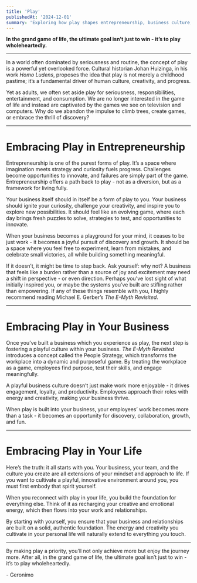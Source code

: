 ```yaml
---
title: 'Play'
publishedAt: '2024-12-01'
summary: 'Exploring how play shapes entrepreneurship, business culture, and personal life'
---
```


**In the grand game of life, the ultimate goal isn’t just to win - it’s to play wholeheartedly.**

---

In a world often dominated by seriousness and routine, the concept of play is a powerful yet overlooked force. Cultural historian Johan Huizinga, in his work *Homo Ludens*, proposes the idea that play is not merely a childhood pastime; it’s a fundamental driver of human culture, creativity, and progress. 

Yet as adults, we often set aside play for seriousness, responsibilities, entertainment, and consumption. We are no longer interested in the game of life and instead are captivated by the games we see on television and computers. Why do we abandon the impulse to climb trees, create games, or embrace the thrill of discovery?

---

# Embracing Play in Entrepreneurship

Entrepreneurship is one of the purest forms of play. It’s a space where imagination meets strategy and curiosity fuels progress. Challenges become opportunities to innovate, and failures are simply part of the game. Entrepreneurship offers a path back to play - not as a diversion, but as a framework for living fully. 

Your business itself should in itself be a form of play to you. Your business should ignite your curiosity, challenge your creativity, and inspire you to explore new possibilities. It should feel like an evolving game, where each day brings fresh puzzles to solve, strategies to test, and opportunities to innovate.

When your business becomes a playground for your mind, it ceases to be just work - it becomes a joyful pursuit of discovery and growth. It should be a space where you feel free to experiment, learn from mistakes, and celebrate small victories, all while building something meaningful.

If it doesn’t, it might be time to step back. Ask yourself: why not? A business that feels like a burden rather than a source of joy and excitement may need a shift in perspective - or even direction. Perhaps you’ve lost sight of what initially inspired you, or maybe the systems you’ve built are stifling rather than empowering. If any of these things resemble with you, I highly recommend reading Michael E. Gerber’s *The E-Myth Revisited*.

---

# Embracing Play in Your Business

Once you’ve built a business which you experience as play, the next step is fostering a playful culture within your business. *The E-Myth Revisited* introduces a concept called the People Strategy, which transforms the workplace into a dynamic and purposeful game. By treating the workplace as a game, employees find purpose, test their skills, and engage meaningfully.

A playful business culture doesn’t just make work more enjoyable - it drives engagement, loyalty, and productivity. Employees approach their roles with energy and creativity, making your business thrive.

When play is built into your business, your employees’ work becomes more than a task - it becomes an opportunity for discovery, collaboration, growth, and fun.

---

# Embracing Play in Your Life

Here’s the truth: it all starts with you. Your business, your team, and the culture you create are all extensions of your mindset and approach to life. If you want to cultivate a playful, innovative environment around you, you must first embody that spirit yourself.

When you reconnect with play in your life, you build the foundation for everything else. Think of it as recharging your creative and emotional energy, which then flows into your work and relationships.

By starting with yourself, you ensure that your business and relationships are built on a solid, authentic foundation. The energy and creativity you cultivate in your personal life will naturally extend to everything you touch.

---

By making play a priority, you’ll not only achieve more but enjoy the journey more. After all, in the grand game of life, the ultimate goal isn’t just to win - it’s to play wholeheartedly.

\- Geronimo